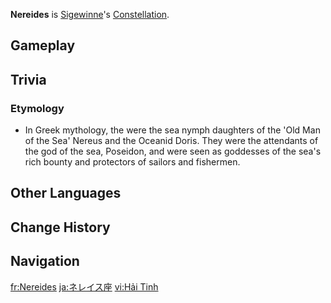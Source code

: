 {{Constellation Overview Infobox
|image       = Nereides
|character   = Sigewinne
|meaning     = Nereids
|quest       = Nereides
}}
'''Nereides''' is [[Sigewinne]]'s [[Constellation]].

==Gameplay==
{{Constellation Table|Sigewinne}}

==Trivia==
===Etymology===
* In Greek mythology, the {{w|Nereids}} were the sea nymph daughters of the 'Old Man of the Sea' Nereus and the Oceanid Doris. They were the attendants of the god of the sea, Poseidon, and were seen as goddesses of the sea's rich bounty and protectors of sailors and fishermen.

==Other Languages==
{{Other Languages
|en       = Nereides
|en_lang  = grc
|en_tl    = Nereids
|zhs      = 海精座
|zhs_rm   = Hǎi Jīng Zuò
|zht      = 海精座
|zht_rm   = Hǎi Jīng Zuò
|zh_tl    = Nereid Constellation
|ja       = ネレイス座
|ja_rm    = Nereisu-za
|ja_tl    = Nereid Constellation
|ko       = 네레이데스<->자리
|ko_tl    = Nereid Constellation
|es       = Nereides
|fr       = Nereides
|ru       = Нереида
|ru_tl    = Nereids
|th       = Nereides
|vi       = Cung Hải Tinh
|vi_tl    = 
|de       = Nereides
|id       = Nereides
|pt       = Nereides
|tr       = Deniz Perisi
|tr_tl    = Sea Fairy
|it       = Nereides
}}

==Change History==
{{Change History|4.7}}

==Navigation==
{{Constellation Navbox}}

[[fr:Nereides]]
[[ja:ネレイス座]]
[[vi:Hải Tinh]]